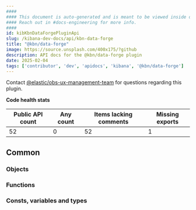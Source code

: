 ```yaml
---
####
#### This document is auto-generated and is meant to be viewed inside our experimental, new docs system.
#### Reach out in #docs-engineering for more info.
####
id: kibKbnDataForgePluginApi
slug: /kibana-dev-docs/api/kbn-data-forge
title: "@kbn/data-forge"
image: https://source.unsplash.com/400x175/?github
description: API docs for the @kbn/data-forge plugin
date: 2025-02-04
tags: ['contributor', 'dev', 'apidocs', 'kibana', '@kbn/data-forge']
---
```




Contact [@elastic/obs-ux-management-team](https://github.com/orgs/elastic/teams/obs-ux-management-team) for questions regarding this plugin.

**Code health stats**

| Public API count  | Any count | Items lacking comments | Missing exports |
|-------------------|-----------|------------------------|-----------------|
| 52 | 0 | 52 | 1 |

## Common

### Objects
<DocDefinitionList data={kbnDataForgeObj.common.objects}/>

### Functions
<DocDefinitionList data={kbnDataForgeObj.common.functions}/>

### Consts, variables and types
<DocDefinitionList data={kbnDataForgeObj.common.misc}/>

